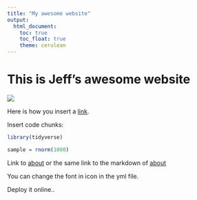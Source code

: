 ```yaml
---
title: "My awesome website"
output: 
  html_document:
    toc: true
    toc_float: true
    theme: cerulean
---
```


# This is Jeff's awesome website

![](https://media.giphy.com/media/drXGoW1iudhKw/giphy.gif)

Here is how you insert a [link](https://www.google.com/).

Insert code chunks:
```r
library(tidyverse)
```

```r
sample = rnorm(1000)
```

Link to [about](about.html)
or the same link to the markdown of [about](About.Rmd)

You can change the font in icon in the yml file.

Deploy it online..


